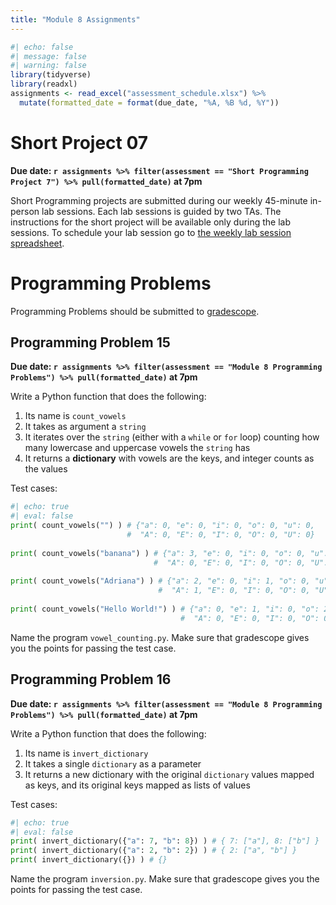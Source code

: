 ```yaml
---
title: "Module 8 Assignments"
---
```



```r
#| echo: false
#| message: false
#| warning: false
library(tidyverse)
library(readxl)
assignments <- read_excel("assessment_schedule.xlsx") %>% 
  mutate(formatted_date = format(due_date, "%A, %B %d, %Y"))
```

# Short Project 07

**Due date: `r assignments %>% filter(assessment == "Short Programming Project 7") %>% pull(formatted_date)` at 7pm**

Short Programming projects are submitted during our weekly 45-minute in-person lab sessions. Each lab sessions is guided by two TAs. The instructions for the short project will be available only during the lab sessions. To schedule your lab session go to [the weekly lab session spreadsheet](https://docs.google.com/spreadsheets/d/1mS3H-8GyLHb__rZaf9j66khmkncQgeqEXfyVk2l0sNo/edit?usp=sharing).

# Programming Problems

Programming Problems should be submitted to [gradescope](https://www.gradescope.com/courses/676322).

## Programming Problem 15

**Due date: `r assignments %>% filter(assessment == "Module 8 Programming Problems") %>% pull(formatted_date)` at 7pm**

Write a Python function that does the following:

1.  Its name is `count_vowels`
2.  It takes as argument a `string`
3.  It iterates over the `string` (either with a `while` or `for` loop) counting how many lowercase and uppercase vowels the `string` has
4.  It returns a **dictionary** with vowels are the keys, and integer counts as the values

Test cases:

```python
#| echo: true
#| eval: false
print( count_vowels("") ) # {"a": 0, "e": 0, "i": 0, "o": 0, "u": 0,
                          #  "A": 0, "E": 0, "I": 0, "O": 0, "U": 0}
                
print( count_vowels("banana") ) # {"a": 3, "e": 0, "i": 0, "o": 0, "u": 0,
                                #  "A": 0, "E": 0, "I": 0, "O": 0, "U": 0}
                                
print( count_vowels("Adriana") ) # {"a": 2, "e": 0, "i": 1, "o": 0, "u": 0,
                                 #  "A": 1, "E": 0, "I": 0, "O": 0, "U": 0}
                                 
print( count_vowels("Hello World!") ) # {"a": 0, "e": 1, "i": 0, "o": 2, "u": 0,
                                      #  "A": 0, "E": 0, "I": 0, "O": 0, "U": 0}
```

Name the program `vowel_counting.py`. Make sure that gradescope gives you the points for passing the test case.

## Programming Problem 16

**Due date: `r assignments %>% filter(assessment == "Module 8 Programming Problems") %>% pull(formatted_date)` at 7pm**

Write a Python function that does the following:

1.  Its name is `invert_dictionary`
2.  It takes a single `dictionary` as a parameter
3.  It returns a new dictionary with the original `dictionary` values mapped as keys, and its original keys mapped as lists of values

Test cases:

```python
#| echo: true
#| eval: false
print( invert_dictionary({"a": 7, "b": 8}) ) # { 7: ["a"], 8: ["b"] }
print( invert_dictionary({"a": 2, "b": 2}) ) # { 2: ["a", "b"] }
print( invert_dictionary({}) ) # {}
```

Name the program `inversion.py`. Make sure that gradescope gives you the points for passing the test case.
